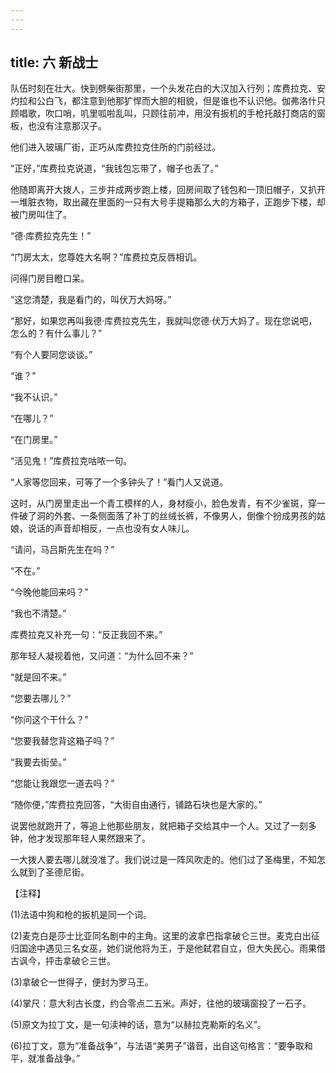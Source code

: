 ```yaml
---
---
---
```

title: 六 新战士
---





队伍时刻在壮大。快到劈柴街那里，一个头发花白的大汉加入行列；库费拉克、安灼拉和公白飞，都注意到他那犷悍而大胆的相貌，但是谁也不认识他。伽弗洛什只顾唱歌，吹口哨，叽里呱啦乱叫，只顾往前冲，用没有扳机的手枪托敲打商店的窗板，也没有注意那汉子。

他们进入玻璃厂街，正巧从库费拉克住所的门前经过。

“正好，”库费拉克说道，“我钱包忘带了，帽子也丢了。”

他随即离开大拨人，三步并成两步跑上楼，回房间取了钱包和一顶旧帽子，又扒开一堆脏衣物，取出藏在里面的一只有大号手提箱那么大的方箱子，正跑步下楼，却被门房叫住了。

“德·库费拉克先生！”

“门房太太，您尊姓大名啊？”库费拉克反唇相讥。

问得门房目瞪口呆。

“这您清楚，我是看门的，叫伏万大妈呀。”

“那好，如果您再叫我德·库费拉克先生，我就叫您德·伏万大妈了。现在您说吧，怎么的？有什么事儿？”

“有个人要同您谈谈。”

“谁？”

“我不认识。”

“在哪儿？”

“在门房里。”

“活见鬼！”库费拉克咕哝一句。

“人家等您回来，可等了一个多钟头了！”看门人又说道。

这时，从门房里走出一个青工模样的人，身材瘦小，脸色发青，有不少雀斑，穿一件破了洞的外套、一条侧面落了补丁的丝绒长裤，不像男人，倒像个扮成男孩的姑娘，说话的声音却相反，一点也没有女人味儿。

“请问，马吕斯先生在吗？”

“不在。”

“今晚他能回来吗？”

“我也不清楚。”

库费拉克又补充一句：“反正我回不来。”

那年轻人凝视着他，又问道：“为什么回不来？”

“就是回不来。”

“您要去哪儿？”

“你问这个干什么？”

“您要我替您背这箱子吗？”

“我要去街垒。”

“您能让我跟您一道去吗？”

“随你便，”库费拉克回答，“大街自由通行，铺路石块也是大家的。”

说罢他就跑开了，等追上他那些朋友，就把箱子交给其中一个人。又过了一刻多钟，他才发现那年轻人果然跟来了。

一大拨人要去哪儿就没准了。我们说过是一阵风吹走的。他们过了圣梅里，不知怎么就到了圣德尼街。

【注释】



(1)法语中狗和枪的扳机是同一个词。

(2)麦克白是莎士比亚同名剧中的主角。这里的波拿巴指拿破仑三世。麦克白出征归国途中遇见三名女巫，她们说他将为王，于是他弑君自立，但大失民心。雨果借古讽今，抨击拿破仑三世。

(3)拿破仑一世得子，便封为罗马王。

(4)掌尺：意大利古长度，约合零点二五米。声好，往他的玻璃窗投了一石子。

(5)原文为拉丁文，是一句渎神的话，意为“以赫拉克勒斯的名义”。

(6)拉丁文，意为“准备战争”，与法语“美男子”谐音，出自这句格言：“要争取和平，就准备战争。”